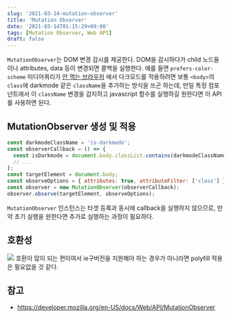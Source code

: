 ```yaml
---
slug: '2021-03-14-mutation-observer'
title: 'Mutation Observer'
date: '2021-03-14T01:15:29+09:00'
tags: [Mutation Observer, Web API]
draft: false
---
```


`MutationObserver`는 DOM 변경 감시를 제공한다. DOM을 감시하다가 child 노드들이나 attributes, data 등이 변경되면 콜백을 실행한다.
예를 들면 `prefers-color-scheme` 미디어쿼리가 [안 먹는 브라우저](https://caniuse.com/?search=prefers-color-scheme) 에서 다크모드를 적용하려면 보통 `<body>`의 `class`에 darkmode 같은 `className`을 추가하는 방식을 쓰곤 하는데, 만일 특정 컴포넌트에서 이 `className` 변경을 감지하고 javascript 함수를 실행하길 원한다면 이 API를 사용하면 된다.

## MutationObserver 생성 및 적용

```js
const darkmodeClassName = 'is-darkmode';
const observerCallback = () => {
  const isDarkmode = document.body.classList.contains(darkmodeClassName);
  // ...
};
const targetElement = document.body;
const observeOptions = { attributes: true, attributeFilter: ['class'] };
const observer = new MutationObserver(observerCallback);
observer.observe(targetElement, observeOptions);
```

`MutationObserver` 인스턴스는 타겟 등록과 동시에 callback을 실행하지 않으므로, 만약 초기 실행을 원한다면 추가로 실행하는 과정이 필요하다.

## 호환성

![](../../assets/image-3.png)
호환이 많이 되는 편이여서 ie구버전을 지원해야 하는 경우가 아니라면 polyfill 적용은 필요없을 것 같다.

## 참고

- https://developer.mozilla.org/en-US/docs/Web/API/MutationObserver
